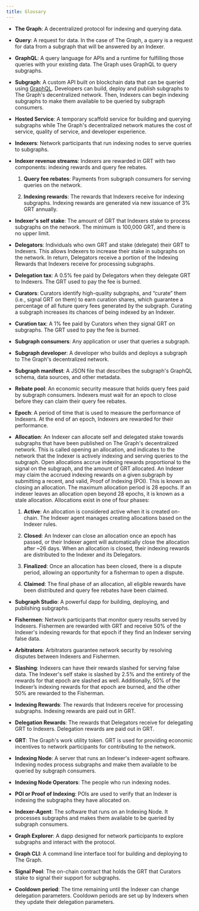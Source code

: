 ```yaml
---
title: Glossary
---
```


- **The Graph**: A decentralized protocol for indexing and querying data.

- **Query**: A request for data. In the case of The Graph, a query is a request for data from a subgraph that will be answered by an Indexer.

- **GraphQL**: A query language for APIs and a runtime for fulfilling those queries with your existing data. The Graph uses GraphQL to query subgraphs.

- **Subgraph**: A custom API built on blockchain data that can be queried using [GraphQL](https://graphql.org/). Developers can build, deploy and publish subgraphs to The Graph's decentralized network. Then, Indexers can begin indexing subgraphs to make them available to be queried by subgraph consumers.

- **Hosted Service**: A temporary scaffold service for building and querying subgraphs while The Graph's decentralized network matures the cost of service, quality of service, and developer experience.

- **Indexers**: Network participants that run indexing nodes to serve queries to subgraphs.

- **Indexer revenue streams**: Indexers are rewarded in GRT with two components: indexing rewards and query fee rebates.

  1. **Query fee rebates**: Payments from subgraph consumers for serving queries on the network.

  2. **Indexing rewards**: The rewards that Indexers receive for indexing subgraphs. Indexing rewards are generated via new issuance of 3% GRT annually.

- **Indexer's self stake**: The amount of GRT that Indexers stake to process subgraphs on the network. The minimum is 100,000 GRT, and there is no upper limit.

- **Delegators**: Individuals who own GRT and stake (delegate) their GRT to Indexers. This allows Indexers to increase their stake in subgraphs on the network. In return, Delegators receive a portion of the Indexing Rewards that Indexers receive for processing subgraphs.

- **Delegation tax**: A 0.5% fee paid by Delegators when they delegate GRT to Indexers. The GRT used to pay the fee is burned.

- **Curators**: Curators identify high-quality subgraphs, and “curate” them (i.e., signal GRT on them) to earn curation shares, which guarantee a percentage of all future query fees generated by the subgraph. Curating a subgraph increases its chances of being indexed by an Indexer.

- **Curation tax**: A 1% fee paid by Curators when they signal GRT on subgraphs. The GRT used to pay the fee is burned.

- **Subgraph consumers**: Any application or user that queries a subgraph.

- **Subgraph developer**: A developer who builds and deploys a subgraph to The Graph's decentralized network.

- **Subgraph manifest**: A JSON file that describes the subgraph's GraphQL schema, data sources, and other metadata.

- **Rebate pool**: An economic security measure that holds query fees paid by subgraph consumers. Indexers must wait for an epoch to close before they can claim their query fee rebates.

- **Epoch**: A period of time that is used to measure the performance of Indexers. At the end of an epoch, Indexers are rewarded for their performance.

- **Allocation**: An Indexer can allocate self and delegated stake towards subgraphs that have been published on The Graph's decentralized network. This is called opening an allocation, and indicates to the network that the Indexer is actively indexing and serving queries to the subgraph. Open allocations accrue indexing rewards proportional to the signal on the subgraph, and the amount of GRT allocated. An Indexer may claim the accrued indexing rewards on a given subgraph by submitting a recent, and valid, Proof of Indexing (POI). This is known as closing an allocation. The maximum allocation period is 28 epochs. If an indexer leaves an allocation open beyond 28 epochs, it is known as a stale allocation. Allocations exist in one of four phases:

  1. **Active**: An allocation is considered active when it is created on-chain. The Indexer agent manages creating allocations based on the Indexer rules.

  2. **Closed**: An Indexer can close an allocation once an epoch has passed, or their Indexer agent will automatically close the allocation after ~26 days. When an allocation is closed, their indexing rewards are distributed to the Indexer and its Delegators.

  3. **Finalized**: Once an allocation has been closed, there is a dispute period, allowing an opportunity for a fisherman to open a dispute.

  4. **Claimed**: The final phase of an allocation, all eligible rewards have been distributed and query fee rebates have been claimed.

- **Subgraph Studio**: A powerful dapp for building, deploying, and publishing subgraphs.

- **Fishermen**: Network participants that monitor query results served by Indexers. Fishermen are rewarded with GRT and receive 50% of the Indexer's indexing rewards for that epoch if they find an Indexer serving false data.

- **Arbitrators**: Arbitrators guarantee network security by resolving disputes between Indexers and Fishermen.

- **Slashing**: Indexers can have their rewards slashed for serving false data. The Indexer's self stake is slashed by 2.5% and the entirety of the rewards for that epoch are slashed as well. Additionally, 50% of the Indexer’s indexing rewards for that epoch are burned, and the other 50% are rewarded to the Fisherman.

- **Indexing Rewards**: The rewards that Indexers receive for processing subgraphs. Indexing rewards are paid out in GRT.

- **Delegation Rewards**: The rewards that Delegators receive for delegating GRT to Indexers. Delegation rewards are paid out in GRT.

- **GRT**: The Graph's work utility token. GRT is used for providing economic incentives to network participants for contributing to the network.

- **Indexing Node**: A server that runs an Indexer's indexer-agent software. Indexing nodes process subgraphs and make them available to be queried by subgraph consumers.

- **Indexing Node Operators**: The people who run indexing nodes.

- **POI or Proof of Indexing**: POIs are used to verify that an Indexer is indexing the subgraphs they have allocated on.

- **Indexer-Agent**: The software that runs on an Indexing Node. It processes subgraphs and makes them available to be queried by subgraph consumers.

- **Graph Explorer**: A dapp designed for network participants to explore subgraphs and interact with the protocol.

- **Graph CLI**: A command line interface tool for building and deploying to The Graph.

- **Signal Pool**: The on-chain contract that holds the GRT that Curators stake to signal their support for subgraphs.

- **Cooldown period**: The time remaining until the Indexer can change delegation parameters. Cooldown periods are set up by Indexers when they update their delegation parameters.
